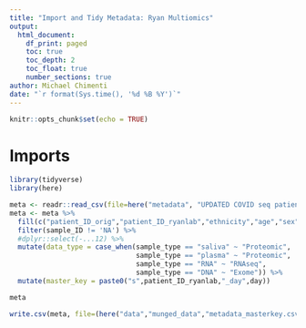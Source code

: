 ```yaml
---
title: "Import and Tidy Metadata: Ryan Multiomics"
output: 
  html_document:
    df_print: paged
    toc: true
    toc_depth: 2
    toc_float: true
    number_sections: true
author: Michael Chimenti
date: "`r format(Sys.time(), '%d %B %Y')`"
---
```


```r
knitr::opts_chunk$set(echo = TRUE)
```


# Imports

```r
library(tidyverse)
library(here)

```

```r
meta <- readr::read_csv(file=here("metadata", "UPDATED COVID seq patient metadata MSC edit.csv"))
meta <- meta %>% 
  fill(c("patient_ID_orig","patient_ID_ryanlab","ethnicity","age","sex","comorbidities")) %>% 
  filter(sample_ID != 'NA') %>%
  #dplyr::select(-...12) %>% 
  mutate(data_type = case_when(sample_type == "saliva" ~ "Proteomic",
                               sample_type == "plasma" ~ "Proteomic",
                               sample_type == "RNA" ~ "RNAseq",
                               sample_type == "DNA" ~ "Exome")) %>%
  mutate(master_key = paste0("s",patient_ID_ryanlab,"_day",day))

meta
```

```r
write.csv(meta, file=(here("data","munged_data","metadata_masterkey.csv")))
```

